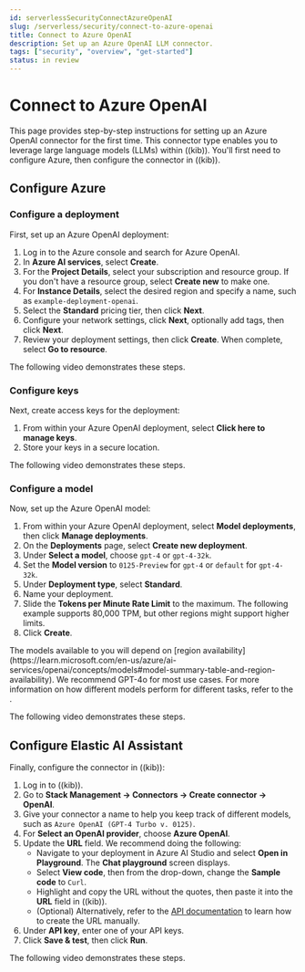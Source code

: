 ```yaml
---
id: serverlessSecurityConnectAzureOpenAI
slug: /serverless/security/connect-to-azure-openai
title: Connect to Azure OpenAI
description: Set up an Azure OpenAI LLM connector.
tags: ["security", "overview", "get-started"]
status: in review
---
```


# Connect to Azure OpenAI

This page provides step-by-step instructions for setting up an Azure OpenAI connector for the first time. This connector type enables you to leverage large language models (LLMs) within ((kib)). You'll first need to configure Azure, then configure the connector in ((kib)).

## Configure Azure

### Configure a deployment

First, set up an Azure OpenAI deployment:

1. Log in to the Azure console and search for Azure OpenAI.
2. In **Azure AI services**, select **Create**.
3. For the **Project Details**, select your subscription and resource group. If you don't have a resource group, select **Create new** to make one.
4. For **Instance Details**, select the desired region and specify a name, such as `example-deployment-openai`.
5. Select the **Standard** pricing tier, then click **Next**.
6. Configure your network settings, click **Next**, optionally add tags, then click **Next**.
7. Review your deployment settings, then click **Create**. When complete, select **Go to resource**.

The following video demonstrates these steps.

<DocVideo id="16qq8Rfd1O-LRJkXTwRJemjOJjxSgl44L" source="gdrive" title="Configure Azure Deployment" />


### Configure keys

Next, create access keys for the deployment:

1. From within your Azure OpenAI deployment, select **Click here to manage keys**.
2. Store your keys in a secure location.

The following video demonstrates these steps.


<DocVideo id="1u5nf9bVCc9Jbe9A4jVk6V0c8LX6hJmM0" source="gdrive" title="Configure Azure Keys" />

### Configure a model

Now, set up the Azure OpenAI model:

1. From within your Azure OpenAI deployment, select **Model deployments**, then click **Manage deployments**.
2. On the **Deployments** page, select **Create new deployment**.
3. Under **Select a model**, choose `gpt-4` or `gpt-4-32k`.
4. Set the **Model version** to `0125-Preview` for `gpt-4` or `default` for `gpt-4-32k`.
5. Under **Deployment type**, select **Standard**.
6. Name your deployment.
7. Slide the **Tokens per Minute Rate Limit** to the maximum. The following example supports 80,000 TPM, but other regions might support higher limits.
8. Click **Create**.

<DocCallOut title="Important" color="warning">
The models available to you will depend on [region availability](https://learn.microsoft.com/en-us/azure/ai-services/openai/concepts/models#model-summary-table-and-region-availability). We recommend GPT-4o for most use cases. For more information on how different models perform for different tasks, refer to the <DocLink id="llm-performance-matrix" text="LLM performance matrix"/>.
</DocCallOut>

The following video demonstrates these steps.

<DocVideo id="1cjBettKhrs2I9kVceExdZNlkHyIDXp7P" source="gdrive" title="Configure Azure Model" />

## Configure Elastic AI Assistant

Finally, configure the connector in ((kib)):

1. Log in to ((kib)).
2. Go to **Stack Management → Connectors → Create connector → OpenAI**.
3. Give your connector a name to help you keep track of different models, such as `Azure OpenAI (GPT-4 Turbo v. 0125)`.
4. For **Select an OpenAI provider**, choose **Azure OpenAI**.
5. Update the **URL** field. We recommend doing the following:
   - Navigate to your deployment in Azure AI Studio and select **Open in Playground**. The **Chat playground** screen displays.
   - Select **View code**, then from the drop-down, change the **Sample code** to `Curl`.
   - Highlight and copy the URL without the quotes, then paste it into the **URL** field in ((kib)).
   - (Optional) Alternatively, refer to the [API documentation](https://learn.microsoft.com/en-us/azure/ai-services/openai/reference) to learn how to create the URL manually.
6. Under **API key**, enter one of your API keys.
7. Click **Save & test**, then click **Run**.

The following video demonstrates these steps.

<DocVideo id="1T5gzfUyaV2Wu2vYhSHxU4I6yCekim51K" source="gdrive" title="Configure Elastic AI Assistant" />
